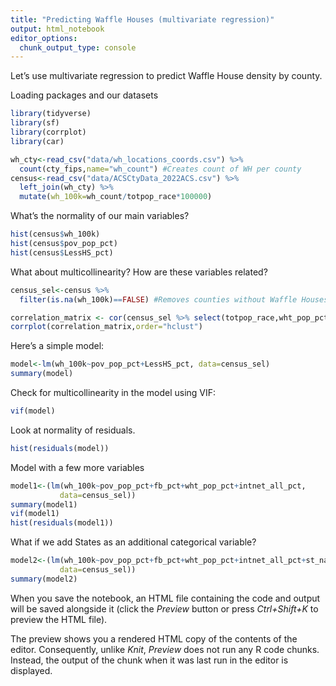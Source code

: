 ```yaml
---
title: "Predicting Waffle Houses (multivariate regression)"
output: html_notebook
editor_options: 
  chunk_output_type: console
---
```


Let's use multivariate regression to predict Waffle House density by county.

Loading packages and our datasets

```r
library(tidyverse)
library(sf)
library(corrplot)
library(car)

wh_cty<-read_csv("data/wh_locations_coords.csv") %>%
  count(cty_fips,name="wh_count") #Creates count of WH per county
census<-read_csv("data/ACSCtyData_2022ACS.csv") %>%
  left_join(wh_cty) %>%
  mutate(wh_100k=wh_count/totpop_race*100000)
```

What's the normality of our main variables?

```r
hist(census$wh_100k)
hist(census$pov_pop_pct)
hist(census$LessHS_pct)

```

What about multicollinearity? How are these variables related?

```r
census_sel<-census %>%
  filter(is.na(wh_100k)==FALSE) #Removes counties without Waffle Houses

correlation_matrix <- cor(census_sel %>% select(totpop_race,wht_pop_pct:fb_ins_pct,wh_count,wh_100k))
corrplot(correlation_matrix,order="hclust")

```

Here's a simple model:

```r
model<-lm(wh_100k~pov_pop_pct+LessHS_pct, data=census_sel)
summary(model)
```

Check for multicollinearity in the model using VIF:

```r
vif(model)
```

Look at normality of residuals.

```r
hist(residuals(model))
```

Model with a few more variables

```r
model1<-(lm(wh_100k~pov_pop_pct+fb_pct+wht_pop_pct+intnet_all_pct, 
           data=census_sel))
summary(model1)
vif(model1)
hist(residuals(model1))

```

What if we add States as an additional categorical variable?

```r
model2<-(lm(wh_100k~pov_pop_pct+fb_pct+wht_pop_pct+intnet_all_pct+st_name, 
           data=census_sel))
summary(model2)
```


When you save the notebook, an HTML file containing the code and output will be saved alongside it (click the *Preview* button or press *Ctrl+Shift+K* to preview the HTML file).

The preview shows you a rendered HTML copy of the contents of the editor. Consequently, unlike *Knit*, *Preview* does not run any R code chunks. Instead, the output of the chunk when it was last run in the editor is displayed.
